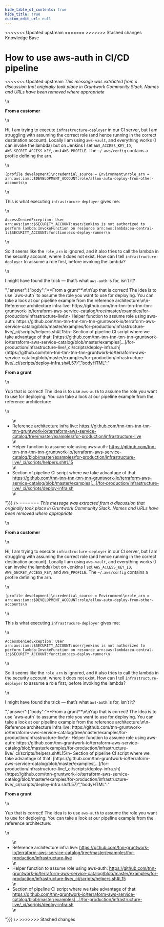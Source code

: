 ```yaml
---
hide_table_of_contents: true
hide_title: true
custom_edit_url: null
---
```



<head>
<<<<<<< Updated upstream
  <link rel="canonical" href="https://github.com/tnn-tnn-tnn-tnn-tnn-gruntwork-io/knowledge-base/discussions/22" />
=======
  <link rel="canonical" href="https://github.com/tnn-gruntwork-io/knowledge-base/discussions/22" />
>>>>>>> Stashed changes
</head>

<CenterLayout>
<span className="searchCategory">Knowledge Base</span>
<h1>How to use aws-auth in CI/CD pipeline</h1>
<<<<<<< Updated upstream
<GitHub discussion={{"id":"MDEwOkRpc2N1c3Npb24zNTUzMjA2","number":22,"author":{"login":"gruntwork-support"},"title":"How to use aws-auth in CI/CD pipeline","body":"_This message was extracted from a discussion that originally took place in Gruntwork Community Slack. Names and URLs have been removed where appropriate_\n\n**From a customer**\n\nHi, I am trying to execute `infrastructure-deployer`  in our CI server, but I am struggling with assuming the correct role (and hence running in the correct destination account). Locally I am using `aws-vault`, and everything works (I can invoke the lambda) but on Jenkins I set `AWS_ACCESS_KEY_ID`, `AWS_SECRET_ACCESS_KEY`, and `AWS_PROFILE`. The `~/.aws/config` contains a profile defining the arn.\n\n\n```\n[profile development]\ncredential_source = Environment\nrole_arn = arn:aws:iam::$DEVELOPMENT_ACCOUNT:role/allow-auto-deploy-from-other-accounts\n```\n\nThis is what executing `infrastrucure-deployer` gives me:\n\n```\nAccessDeniedException: User arn:aws:iam::$SECURITY_ACCOUNT:user/jenkins is not authorized to perform lambda:InvokeFunction on resource arn:aws:lambda:eu-central-1:$SECURITY_ACCOUNT:function:ecs-deploy-runner\n```\n\nSo it seems like the `role_arn` is ignored, and it also tries to call the lambda in the security account, where it does not exist. How can I tell `infrastructure-deployer` to assume a role first, before invoking the lambda?\n\n\n\nI might have found the trick — that’s what `aws-auth` is for, isn’t it?","bodyHTML":"<p dir=\"auto\"><em>This message was extracted from a discussion that originally took place in Gruntwork Community Slack. Names and URLs have been removed where appropriate</em></p>\n<p dir=\"auto\"><strong>From a customer</strong></p>\n<p dir=\"auto\">Hi, I am trying to execute <code class=\"notranslate\">infrastructure-deployer</code>  in our CI server, but I am struggling with assuming the correct role (and hence running in the correct destination account). Locally I am using <code class=\"notranslate\">aws-vault</code>, and everything works (I can invoke the lambda) but on Jenkins I set <code class=\"notranslate\">AWS_ACCESS_KEY_ID</code>, <code class=\"notranslate\">AWS_SECRET_ACCESS_KEY</code>, and <code class=\"notranslate\">AWS_PROFILE</code>. The <code class=\"notranslate\">~/.aws/config</code> contains a profile defining the arn.</p>\n<div class=\"snippet-clipboard-content notranslate position-relative overflow-auto\" data-snippet-clipboard-copy-content=\"[profile development]\ncredential_source = Environment\nrole_arn = arn:aws:iam::$DEVELOPMENT_ACCOUNT:role/allow-auto-deploy-from-other-accounts\"><pre class=\"notranslate\"><code class=\"notranslate\">[profile development]\ncredential_source = Environment\nrole_arn = arn:aws:iam::$DEVELOPMENT_ACCOUNT:role/allow-auto-deploy-from-other-accounts\n</code></pre></div>\n<p dir=\"auto\">This is what executing <code class=\"notranslate\">infrastrucure-deployer</code> gives me:</p>\n<div class=\"snippet-clipboard-content notranslate position-relative overflow-auto\" data-snippet-clipboard-copy-content=\"AccessDeniedException: User arn:aws:iam::$SECURITY_ACCOUNT:user/jenkins is not authorized to perform lambda:InvokeFunction on resource arn:aws:lambda:eu-central-1:$SECURITY_ACCOUNT:function:ecs-deploy-runner\"><pre class=\"notranslate\"><code class=\"notranslate\">AccessDeniedException: User arn:aws:iam::$SECURITY_ACCOUNT:user/jenkins is not authorized to perform lambda:InvokeFunction on resource arn:aws:lambda:eu-central-1:$SECURITY_ACCOUNT:function:ecs-deploy-runner\n</code></pre></div>\n<p dir=\"auto\">So it seems like the <code class=\"notranslate\">role_arn</code> is ignored, and it also tries to call the lambda in the security account, where it does not exist. How can I tell <code class=\"notranslate\">infrastructure-deployer</code> to assume a role first, before invoking the lambda?</p>\n<p dir=\"auto\">I might have found the trick — that’s what <code class=\"notranslate\">aws-auth</code> is for, isn’t it?</p>","answer":{"body":"**From a grunt**\n\nYup that is correct! The idea is to use `aws-auth` to assume the role you want to use for deploying. You can take a look at our pipeline example from the reference architecture:\n\n- Reference architecture infra live: https://github.com/tnn-tnn-tnn-tnn-tnn-gruntwork-io/terraform-aws-service-catalog/tree/master/examples/for-production/infrastructure-live\n- Helper function to assume role using aws-auth: https://github.com/tnn-tnn-tnn-tnn-tnn-gruntwork-io/terraform-aws-service-catalog/blob/master/examples/for-production/infrastructure-live/_ci/scripts/helpers.sh#L15\n- Section of pipeline CI script where we take advantage of that: [https://github.com/tnn-tnn-tnn-tnn-tnn-gruntwork-io/terraform-aws-service-catalog/blob/master/examples[…]/for-production/infrastructure-live/_ci/scripts/deploy-infra.sh](https://github.com/tnn-tnn-tnn-tnn-tnn-gruntwork-io/terraform-aws-service-catalog/blob/master/examples/for-production/infrastructure-live/_ci/scripts/deploy-infra.sh#L57)","bodyHTML":"<p dir=\"auto\"><strong>From a grunt</strong></p>\n<p dir=\"auto\">Yup that is correct! The idea is to use <code class=\"notranslate\">aws-auth</code> to assume the role you want to use for deploying. You can take a look at our pipeline example from the reference architecture:</p>\n<ul dir=\"auto\">\n<li>Reference architecture infra live: <a href=\"https://github.com/tnn-tnn-tnn-tnn-tnn-gruntwork-io/terraform-aws-service-catalog/tree/master/examples/for-production/infrastructure-live\">https://github.com/tnn-tnn-tnn-tnn-tnn-gruntwork-io/terraform-aws-service-catalog/tree/master/examples/for-production/infrastructure-live</a></li>\n<li>Helper function to assume role using aws-auth: <a href=\"https://github.com/tnn-tnn-tnn-tnn-tnn-gruntwork-io/terraform-aws-service-catalog/blob/master/examples/for-production/infrastructure-live/_ci/scripts/helpers.sh#L15\">https://github.com/tnn-tnn-tnn-tnn-tnn-gruntwork-io/terraform-aws-service-catalog/blob/master/examples/for-production/infrastructure-live/_ci/scripts/helpers.sh#L15</a></li>\n<li>Section of pipeline CI script where we take advantage of that: <a href=\"https://github.com/tnn-tnn-tnn-tnn-tnn-gruntwork-io/terraform-aws-service-catalog/blob/master/examples/for-production/infrastructure-live/_ci/scripts/deploy-infra.sh#L57\">https://github.com/tnn-tnn-tnn-tnn-tnn-gruntwork-io/terraform-aws-service-catalog/blob/master/examples[…]/for-production/infrastructure-live/_ci/scripts/deploy-infra.sh</a></li>\n</ul>"}}} />
=======
<GitHub discussion={{"id":"MDEwOkRpc2N1c3Npb24zNTUzMjA2","number":22,"author":{"login":"gruntwork-support"},"title":"How to use aws-auth in CI/CD pipeline","body":"_This message was extracted from a discussion that originally took place in Gruntwork Community Slack. Names and URLs have been removed where appropriate_\n\n**From a customer**\n\nHi, I am trying to execute `infrastructure-deployer`  in our CI server, but I am struggling with assuming the correct role (and hence running in the correct destination account). Locally I am using `aws-vault`, and everything works (I can invoke the lambda) but on Jenkins I set `AWS_ACCESS_KEY_ID`, `AWS_SECRET_ACCESS_KEY`, and `AWS_PROFILE`. The `~/.aws/config` contains a profile defining the arn.\n\n\n```\n[profile development]\ncredential_source = Environment\nrole_arn = arn:aws:iam::$DEVELOPMENT_ACCOUNT:role/allow-auto-deploy-from-other-accounts\n```\n\nThis is what executing `infrastrucure-deployer` gives me:\n\n```\nAccessDeniedException: User arn:aws:iam::$SECURITY_ACCOUNT:user/jenkins is not authorized to perform lambda:InvokeFunction on resource arn:aws:lambda:eu-central-1:$SECURITY_ACCOUNT:function:ecs-deploy-runner\n```\n\nSo it seems like the `role_arn` is ignored, and it also tries to call the lambda in the security account, where it does not exist. How can I tell `infrastructure-deployer` to assume a role first, before invoking the lambda?\n\n\n\nI might have found the trick — that’s what `aws-auth` is for, isn’t it?","bodyHTML":"<p dir=\"auto\"><em>This message was extracted from a discussion that originally took place in Gruntwork Community Slack. Names and URLs have been removed where appropriate</em></p>\n<p dir=\"auto\"><strong>From a customer</strong></p>\n<p dir=\"auto\">Hi, I am trying to execute <code class=\"notranslate\">infrastructure-deployer</code>  in our CI server, but I am struggling with assuming the correct role (and hence running in the correct destination account). Locally I am using <code class=\"notranslate\">aws-vault</code>, and everything works (I can invoke the lambda) but on Jenkins I set <code class=\"notranslate\">AWS_ACCESS_KEY_ID</code>, <code class=\"notranslate\">AWS_SECRET_ACCESS_KEY</code>, and <code class=\"notranslate\">AWS_PROFILE</code>. The <code class=\"notranslate\">~/.aws/config</code> contains a profile defining the arn.</p>\n<div class=\"snippet-clipboard-content notranslate position-relative overflow-auto\" data-snippet-clipboard-copy-content=\"[profile development]\ncredential_source = Environment\nrole_arn = arn:aws:iam::$DEVELOPMENT_ACCOUNT:role/allow-auto-deploy-from-other-accounts\"><pre class=\"notranslate\"><code class=\"notranslate\">[profile development]\ncredential_source = Environment\nrole_arn = arn:aws:iam::$DEVELOPMENT_ACCOUNT:role/allow-auto-deploy-from-other-accounts\n</code></pre></div>\n<p dir=\"auto\">This is what executing <code class=\"notranslate\">infrastrucure-deployer</code> gives me:</p>\n<div class=\"snippet-clipboard-content notranslate position-relative overflow-auto\" data-snippet-clipboard-copy-content=\"AccessDeniedException: User arn:aws:iam::$SECURITY_ACCOUNT:user/jenkins is not authorized to perform lambda:InvokeFunction on resource arn:aws:lambda:eu-central-1:$SECURITY_ACCOUNT:function:ecs-deploy-runner\"><pre class=\"notranslate\"><code class=\"notranslate\">AccessDeniedException: User arn:aws:iam::$SECURITY_ACCOUNT:user/jenkins is not authorized to perform lambda:InvokeFunction on resource arn:aws:lambda:eu-central-1:$SECURITY_ACCOUNT:function:ecs-deploy-runner\n</code></pre></div>\n<p dir=\"auto\">So it seems like the <code class=\"notranslate\">role_arn</code> is ignored, and it also tries to call the lambda in the security account, where it does not exist. How can I tell <code class=\"notranslate\">infrastructure-deployer</code> to assume a role first, before invoking the lambda?</p>\n<p dir=\"auto\">I might have found the trick — that’s what <code class=\"notranslate\">aws-auth</code> is for, isn’t it?</p>","answer":{"body":"**From a grunt**\n\nYup that is correct! The idea is to use `aws-auth` to assume the role you want to use for deploying. You can take a look at our pipeline example from the reference architecture:\n\n- Reference architecture infra live: https://github.com/tnn-gruntwork-io/terraform-aws-service-catalog/tree/master/examples/for-production/infrastructure-live\n- Helper function to assume role using aws-auth: https://github.com/tnn-gruntwork-io/terraform-aws-service-catalog/blob/master/examples/for-production/infrastructure-live/_ci/scripts/helpers.sh#L15\n- Section of pipeline CI script where we take advantage of that: [https://github.com/tnn-gruntwork-io/terraform-aws-service-catalog/blob/master/examples[…]/for-production/infrastructure-live/_ci/scripts/deploy-infra.sh](https://github.com/tnn-gruntwork-io/terraform-aws-service-catalog/blob/master/examples/for-production/infrastructure-live/_ci/scripts/deploy-infra.sh#L57)","bodyHTML":"<p dir=\"auto\"><strong>From a grunt</strong></p>\n<p dir=\"auto\">Yup that is correct! The idea is to use <code class=\"notranslate\">aws-auth</code> to assume the role you want to use for deploying. You can take a look at our pipeline example from the reference architecture:</p>\n<ul dir=\"auto\">\n<li>Reference architecture infra live: <a href=\"https://github.com/tnn-gruntwork-io/terraform-aws-service-catalog/tree/master/examples/for-production/infrastructure-live\">https://github.com/tnn-gruntwork-io/terraform-aws-service-catalog/tree/master/examples/for-production/infrastructure-live</a></li>\n<li>Helper function to assume role using aws-auth: <a href=\"https://github.com/tnn-gruntwork-io/terraform-aws-service-catalog/blob/master/examples/for-production/infrastructure-live/_ci/scripts/helpers.sh#L15\">https://github.com/tnn-gruntwork-io/terraform-aws-service-catalog/blob/master/examples/for-production/infrastructure-live/_ci/scripts/helpers.sh#L15</a></li>\n<li>Section of pipeline CI script where we take advantage of that: <a href=\"https://github.com/tnn-gruntwork-io/terraform-aws-service-catalog/blob/master/examples/for-production/infrastructure-live/_ci/scripts/deploy-infra.sh#L57\">https://github.com/tnn-gruntwork-io/terraform-aws-service-catalog/blob/master/examples[…]/for-production/infrastructure-live/_ci/scripts/deploy-infra.sh</a></li>\n</ul>"}}} />
>>>>>>> Stashed changes

</CenterLayout>
  

<!-- ##DOCS-SOURCER-START
{
  "sourcePlugin": "github-discussions",
  "hash": "154a78dbfe06a2cd84980a3db8a3acdc"
}
##DOCS-SOURCER-END -->
